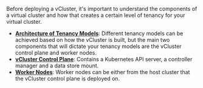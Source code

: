 Before deploying a vCluster, it's important to understand the components of a virtual cluster and how that creates 
a certain level of tenancy for your virtual cluster. 

- [**Architecture of Tenancy Models**](../../introduction/architecture.mdx): Different tenancy models can be achieved based on how the vCluster is built, but the main two
components that will dictate your tenancy models are the vCluster control plane and worker nodes.
- [**vCluster Control Plane**](../../introduction/architecture.mdx#virtual-control-plane-as-a-container): Contains a Kubernetes API server, a controller manager and a data store mount. 
- [**Worker Nodes**](../../configure/tenancy-model.mdx): Worker nodes can be either from the host cluster that the vCluster control plane is deployed on.


